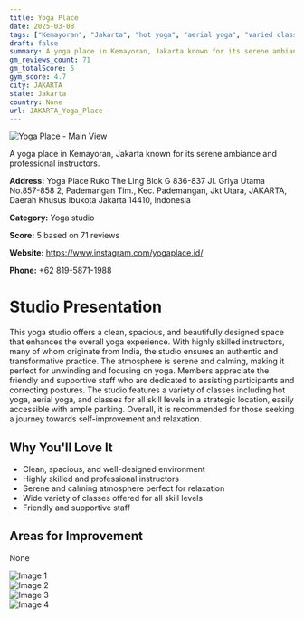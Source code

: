 ```yaml
---
title: Yoga Place
date: 2025-03-08
tags: ["Kemayoran", "Jakarta", "hot yoga", "aerial yoga", "varied classes", "atmosphere", "cleanliness", "JAKARTA"]  
draft: false
summary: A yoga place in Kemayoran, Jakarta known for its serene ambiance and professional instructors.
gm_reviews_count: 71
gm_totalScore: 5
gym_score: 4.7
city: JAKARTA
state: Jakarta
country: None
url: JAKARTA_Yoga_Place
---
```


<div className="aspect-[16/9] relative my-8">
  <img 
    src="https://lh5.googleusercontent.com/p/AF1QipOFcWcuQnmlKyk6_3xBQ33FJ5o6CzPrNkuqvYOa=w1920-h1080-k-no"
    alt="Yoga Place - Main View"
    className="object-cover absolute inset-0 w-full h-full rounded-lg"
  />
</div>

A yoga place in Kemayoran, Jakarta known for its serene ambiance and professional instructors.

**Address:** Yoga Place Ruko The Ling Blok G 836-837 Jl. Griya Utama No.857-858 2, Pademangan Tim., Kec. Pademangan, Jkt Utara, JAKARTA, Daerah Khusus Ibukota Jakarta 14410, Indonesia

**Category:** Yoga studio

**Score:** 5 based on 71 reviews

**Website:** https://www.instagram.com/yogaplace.id/

**Phone:** +62 819-5871-1988

# Studio Presentation

This yoga studio offers a clean, spacious, and beautifully designed space that enhances the overall yoga experience. With highly skilled instructors, many of whom originate from India, the studio ensures an authentic and transformative practice. The atmosphere is serene and calming, making it perfect for unwinding and focusing on yoga. Members appreciate the friendly and supportive staff who are dedicated to assisting participants and correcting postures. The studio features a variety of classes including hot yoga, aerial yoga, and classes for all skill levels in a strategic location, easily accessible with ample parking. Overall, it is recommended for those seeking a journey towards self-improvement and relaxation.

## Why You'll Love It

- Clean, spacious, and well-designed environment
- Highly skilled and professional instructors
- Serene and calming atmosphere perfect for relaxation
- Wide variety of classes offered for all skill levels
- Friendly and supportive staff

## Areas for Improvement

None

<div className="grid grid-cols-1 xl:grid-cols-2 gap-4 my-8">
<div className="aspect-[4/3] relative"><img src="https://lh3.googleusercontent.com/p/AF1QipPWUoEcNtY3TAisKT3hWr12VA7JOC5nt4svsv4C=w1920-h1080-k-no" alt="Image 1" className="object-cover absolute inset-0 w-full h-full rounded-lg" /></div>
<div className="aspect-[4/3] relative"><img src="https://lh5.googleusercontent.com/p/AF1QipMiu1HTTiHlNqqNBdiuFJxfnTCU_N-Z9fI0A698=w1920-h1080-k-no" alt="Image 2" className="object-cover absolute inset-0 w-full h-full rounded-lg" /></div>
<div className="aspect-[4/3] relative"><img src="https://lh5.googleusercontent.com/p/AF1QipPfT9veebdnB0coqCsCm5YemnCFyj0F_FCxfjzZ=w1920-h1080-k-no" alt="Image 3" className="object-cover absolute inset-0 w-full h-full rounded-lg" /></div>
<div className="aspect-[4/3] relative"><img src="https://lh5.googleusercontent.com/p/AF1QipMX7Rjy4otWrxI9gMm5EFgEjjsCB0hBdO4ZWzA=w1920-h1080-k-no" alt="Image 4" className="object-cover absolute inset-0 w-full h-full rounded-lg" /></div>
</div>